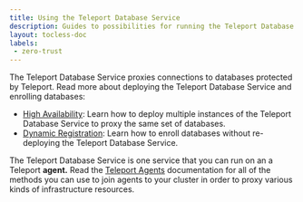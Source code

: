 ```yaml
---
title: Using the Teleport Database Service
description: Guides to possibilities for running the Teleport Database Service.
layout: tocless-doc
labels:
 - zero-trust
---
```


The Teleport Database Service proxies connections to databases protected by
Teleport. Read more about deploying the Teleport Database Service and
enrolling databases:

- [High Availability](ha.mdx): Learn how to deploy
  multiple instances of the Teleport Database Service to proxy the same set of
  databases.
- [Dynamic Registration](dynamic-registration.mdx): Learn how to enroll
  databases without re-deploying the Teleport Database Service.

The Teleport Database Service is one service that you can run on an a Teleport
**agent.** Read the [Teleport Agents](../../agents/introduction.mdx)
documentation for all of the methods you can use to join agents to your cluster
in order to proxy various kinds of infrastructure resources.
